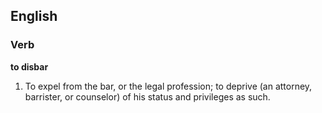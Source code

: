 ==English==

===Verb===

'''to disbar'''

#To expel from the bar, or the legal profession; to deprive (an attorney, barrister, or counselor) of his status and privileges as such.